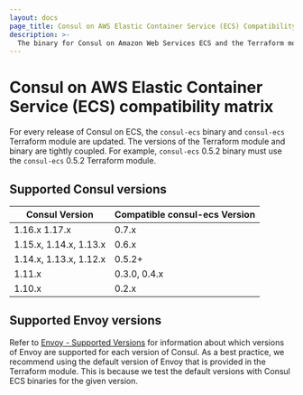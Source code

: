 ```yaml
---
layout: docs
page_title: Consul on AWS Elastic Container Service (ECS) Compatibility Matrix
description: >-
  The binary for Consul on Amazon Web Services ECS and the Terraform modules for automating deployments are tightly coupled and have specific version requirements. Review compatibility information for versions of Consul and `consul-ecs` to help you choose compatible versions.
---
```


# Consul on AWS Elastic Container Service (ECS) compatibility matrix

For every release of Consul on ECS, the `consul-ecs` binary and `consul-ecs` Terraform module are updated. The versions of the Terraform module and binary are tightly coupled. For example, `consul-ecs` 0.5.2 binary must use the `consul-ecs` 0.5.2 Terraform module.

## Supported Consul versions

| Consul Version          | Compatible consul-ecs Version |
|----------------------- | ----------------------------- |
| 1.16.x 1.17.x          | 0.7.x                         |
| 1.15.x, 1.14.x, 1.13.x | 0.6.x                         |
| 1.14.x, 1.13.x, 1.12.x | 0.5.2+                        |
| 1.11.x                 | 0.3.0, 0.4.x                  |
| 1.10.x                 | 0.2.x                         |


## Supported Envoy versions

Refer to [Envoy - Supported Versions](/consul/docs/reference/proxy/envoy#supported-versions) for information about which versions of Envoy are supported for each version of Consul. As a best practice, we recommend using the default version of Envoy that is provided in the Terraform module. This is because we test the default versions with Consul ECS binaries for the given version.
